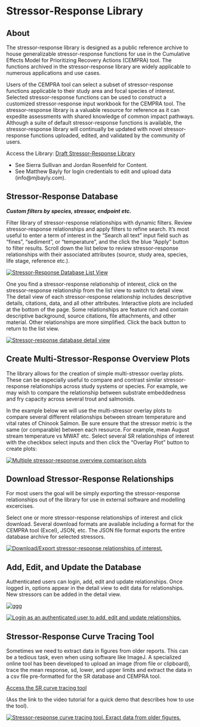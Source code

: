 # Stressor-Response Library {#sec-stressor-response-library}

## About {#08_stressor_response_library-sec-about}

The stressor-response library is designed as a public reference archive to house generalizable stressor-response functions for use in the Cumulative Effects Model for Prioritizing Recovery Actions (CEMPRA) tool. The functions archived in the stressor-response library are widely applicable to numerous applications and use cases.

Users of the CEMPRA tool can select a subset of stressor-response functions applicable to their study area and focal species of interest. Selected stressor-response functions can be used to construct a customized stressor-response input workbook for the CEMPRA tool. The stressor-response library is a valuable resource for reference as it can expedite assessments with shared knowledge of common impact pathways. Although a suite of default stressor-response functions is available, the stressor-response library will continually be updated with novel stressor-response functions uploaded, edited, and validated by the community of users.

Access the Library: [Draft Stressor-Response Library](https://mjbayly.com/stressor-response)

-   See Sierra Sullivan and Jordan Rosenfeld for Content.
-   See Matthew Bayly for login credentials to edit and upload data (info\@mjbayly.com).

## Stressor-Response Database

***Custom filters by species, stressor, endpoint etc.***

Filter library of stressor-response relationships with dynamic filters. Review stressor-response relationships and apply filters to refine search. It's most useful to enter a term of interest in the "Search all text" input field such as "fines", "sediment", or "temperature", and the click the blue "Apply" button to filter results. Scroll down the list below to review stressor-response relationships with their associated attributes (source, study area, species, life stage, reference etc.).

[![Stressor-Response Database List View](images/srlib001.png){fig-alt="gggg"}](https://mjbayly.com/stressor-response)

One you find a stressor-response relationship of interest, click on the stressor-response relationship from the list view to switch to detail view. The detail view of each stressor-response relationship includes descriptive details, citations, data, and all other attributes. Interactive plots are included at the bottom of the page. Some relationships are feature rich and contain descriptive background, source citations, file attachments, and other material. Other relationships are more simplified. Click the back button to return to the list view.

[![Stressor-response database detail view](images/srlib002.png){fig-alt="ggg"}](https://mjbayly.com/stressor-response/chinook-temperature-and-prespawn)

## Create Multi-Stressor-Response Overview Plots

The library allows for the creation of simple multi-stressor overlay plots. These can be especially useful to compare and contrast similar stressor-response relationships across study systems or species. For example, we may wish to compare the relationship between substrate embeddedness and fry capacity across several trout and salmonids.

In the example below we will use the multi-stressor overlay plots to compare several different relationships between stream temperature and vital rates of Chinook Salmon. Be sure ensure that the stressor metric is the same (or comparable) between each resource. For example, mean August stream temperature vs MWAT etc. Select several SR relationships of interest with the checkbox select inputs and then click the "Overlay Plot" button to create plots:

[![Multiple stressor-response overview comparison plots](images/srlib003.png){fig-alt="ggg"}](https://mjbayly.com/stressor-plot/53,78,54)

## Download Stressor-Response Relationships

For most users the goal will be simply exporting the stressor-response relationships out of the library for use in external software and modelling excercises.

Select one or more stressor-response relationships of interest and click download. Several download formats are available including a format for the CEMPRA tool (Excel), JSON, etc. The JSON file format exports the entire database archive for selected stressors.

[![Download/Export stressor-response relationships of interest.](images/srlib004.png){fig-alt="ggg"}](https://mjbayly.com/stressor-response)

## Add, Edit, and Update the Database

Authenticated users can login, add, edit and update relationships. Once logged in, options appear in the detail view to edit data for relationships. New stressors can be added in the detail view.

[![ggg](images/srlib005.png){fig-alt="ggg"}](https://mjbayly.com/stressor-response)

[![Login as an authenticated user to add, edit and update relationships.](images/srlib006.png){fig-alt="ggg"}](https://mjbayly.com/stressor-response)

## Stressor-Response Curve Tracing Tool

Sometimes we need to extract data in figures from older reports. This can be a tedious task, even when using software like ImageJ. A specialized online tool has been developed to upload an image (from file or clipboard), trace the mean response, sd, lower, and upper limits and extract the data in a csv file pre-formatted for the SR database and CEMPRA tool.

[Access the SR curve tracing tool](https://mjbayly.com/sr-curve-trace)

(Ass the link to the video tutorial for a quick demo that describes how to use the tool).

[![Stressor-response curve tracing tool. Exract data from older figures.](images/srlib007.png){fig-alt="ggg"}](https://mjbayly.com/sr-curve-trace)

